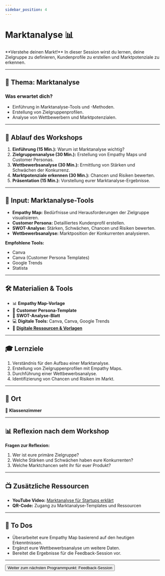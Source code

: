 ```yaml
---
sidebar_position: 4
---
```


# Marktanalyse 📊

<Admonition type="info" icon="📈">
  **Verstehe deinen Markt!** In dieser Session wirst du lernen, deine Zielgruppe
  zu definieren, Kundenprofile zu erstellen und Marktpotenziale zu erkennen.
</Admonition>

---

## 🎯 **Thema:** Marktanalyse

### **Was erwartet dich?**

- Einführung in Marktanalyse-Tools und -Methoden.
- Erstellung von Zielgruppenprofilen.
- Analyse von Wettbewerbern und Marktpotenzialen.

---

## 📝 **Ablauf des Workshops**

1. **Einführung (15 Min.):** Warum ist Marktanalyse wichtig?
2. **Zielgruppenanalyse (30 Min.):** Erstellung von Empathy Maps und Customer Personas.
3. **Wettbewerbsanalyse (30 Min.):** Ermittlung von Stärken und Schwächen der Konkurrenz.
4. **Marktpotenziale erkennen (30 Min.):** Chancen und Risiken bewerten.
5. **Präsentation (15 Min.):** Vorstellung eurer Marktanalyse-Ergebnisse.

---

## 🧠 **Input: Marktanalyse-Tools**

- **Empathy Map:** Bedürfnisse und Herausforderungen der Zielgruppe visualisieren.
- **Customer Persona:** Detailliertes Kundenprofil erstellen.
- **SWOT-Analyse:** Stärken, Schwächen, Chancen und Risiken bewerten.
- **Wettbewerbsanalyse:** Marktposition der Konkurrenten analysieren.

**Empfohlene Tools:**

- Canva
- Canva (Customer Persona Templates)
- Google Trends
- Statista

---

## 🛠️ **Materialien & Tools**

- 📊 **Empathy Map-Vorlage**
- 📄 **Customer Persona-Template**
- 📝 **SWOT-Analyse-Blatt**
- 💻 **Digitale Tools:** Canva, Canva, Google Trends
- 📂 **[Digitale Ressourcen & Vorlagen](https://drive.google.com/drive/folders/1GMZ5pg54OIcuKGARYLaR_-Cr4w9XJ9iA?usp=drive_link)**

---

## 🎓 **Lernziele**

1. Verständnis für den Aufbau einer Marktanalyse.
2. Erstellung von Zielgruppenprofilen mit Empathy Maps.
3. Durchführung einer Wettbewerbsanalyse.
4. Identifizierung von Chancen und Risiken im Markt.

---

## 📍 **Ort**

📍 **Klassenzimmer**

---

## 📊 **Reflexion nach dem Workshop**

**Fragen zur Reflexion:**

1. Wer ist eure primäre Zielgruppe?
2. Welche Stärken und Schwächen haben eure Konkurrenten?
3. Welche Marktchancen seht ihr für euer Produkt?

---

## 📺 **Zusätzliche Ressourcen**

- **YouTube Video:** [Marktanalyse für Startups erklärt](https://www.youtube.com/watch?v=TCu-k5dehIQ&t=40s)
- **QR-Code:** Zugang zu Marktanalyse-Templates und Ressourcen

---

## 🚀 **To Dos**

- Überarbeitet eure Empathy Map basierend auf den heutigen Erkenntnissen.
- Ergänzt eure Wettbewerbsanalyse um weitere Daten.
- Bereitet die Ergebnisse für die Feedback-Session vor.

---

<Button destination="/roadmap/docs/startup-basics/yfn-school/day2/feedback">
  Weiter zum nächsten Programmpunkt: Feedback-Session
</Button>
